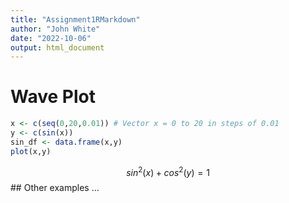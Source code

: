 ```yaml
---
title: "Assignment1RMarkdown"
author: "John White"
date: "2022-10-06"
output: html_document
---
```

# Wave Plot
```r
x <- c(seq(0,20,0.01)) # Vector x = 0 to 20 in steps of 0.01
y <- c(sin(x))
sin_df <- data.frame(x,y)
plot(x,y)
```

$$
sin^2(x) + cos^2(y) = 1
$$
## Other examples ...
\begin{equation} 
\sin(x)=\sum_{n=1}^{\infty}(-1)^{n+1}\cdot \frac{x^{2n-1}}{(2n-1)!}
\approx x-\frac{x^3}{3!}+\frac{x^5}{5!}-\frac{x^7}{7!}\ldots
\end{equation} 
   
\begin{equation}
A=\left(\begin{matrix} a_{11} & a_{12}\\ a_{21} & a_{22} \end{matrix}\right).
\end{equation}




